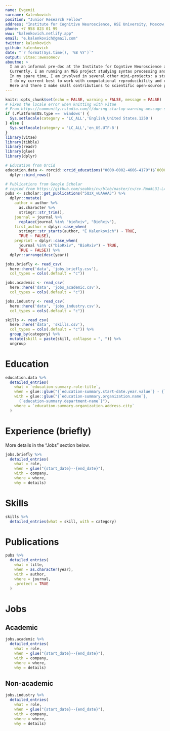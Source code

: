 ```yaml
---
name: Evgenii
surname: Kalenkovich
position: "Junior Research Fellow"
address: "Institute for Cognitive Neuroscience, HSE University, Moscow, Russia"
phone: +7 958 823 01 99
www: "kalenkovich.netlify.app"
email: "e.kalenkovich@gmail.com"
twitter: kalenkovich
github: kalenkovich
date: "`r format(Sys.time(), '%B %Y')`"
output: vitae::awesomecv
aboutme: >
  I am an informal pre-doc at the Institute for Cogntive Neuroscience at HSE University.
  Currently, I am running an MEG project studying syntax processing and a mousetracking project studying processing of negated sentences.
  In my spare time, I am involved in several other mini-projects: a study on the role of phonemes in speech perception, development of a Python package to analyze frequency-tagging data, unsupervised classification of MEG data from the BIOMAG 2021 competition.
  I do my current best to work with computational reproducibility and open science practices in mind.
  Here and there I make small contributions to scientific open-source projects.
---
```


```r
knitr::opts_chunk$set(echo = FALSE, warning = FALSE, message = FALSE)
# Fixes the locale error when knitting with vitae
# From https://community.rstudio.com/t/during-startup-warning-message-setting-lc-ctype-failed-on-windows/21451/3
if (.Platform$OS.type == 'windows') {
  Sys.setlocale(category = 'LC_ALL','English_United States.1250')
} else {
  Sys.setlocale(category = 'LC_ALL','en_US.UTF-8')
}
library(vitae)
library(tibble)
library(readr)
library(glue)
library(dplyr)
```

```r
# Education from Orcid
education.data <- rorcid::orcid_educations("0000-0002-4606-4179")$`0000-0002-4606-4179`$`affiliation-group`$summaries %>%
  dplyr::bind_rows()

# Publications from Google Scholar
# copied from https://github.com/seabbs/cv/blob/master/cv/cv.Rmd#L31-L41
pubs <- scholar::get_publications("5QzX_vUAAAAJ") %>% 
  dplyr::mutate(
    author = author %>% 
      as.character %>% 
      stringr::str_trim(),
    journal = journal %>% 
      replace(journal %in% "bioRxiv", "BioRxiv"), 
    first_author = dplyr::case_when(
      stringr::str_starts(author, "E Kalenkovich") ~ TRUE,
      TRUE ~ FALSE),
    preprint = dplyr::case_when(
      journal %in% c("bioRxiv", "BioRxiv") ~ TRUE,
      TRUE ~ FALSE)) %>% 
  dplyr::arrange(desc(year))

jobs.briefly <- read_csv(
  here::here('data', 'jobs_briefly.csv'),
  col_types = cols(.default = "c"))

jobs.academic <- read_csv(
  here::here('data', 'jobs_academic.csv'),
  col_types = cols(.default = "c"))

jobs.industry <- read_csv(
  here::here('data', 'jobs_industry.csv'),
  col_types = cols(.default = "c"))

skills <- read_csv(
  here::here('data', 'skills.csv'),
  col_types = cols(.default = "c")) %>% 
  group_by(category) %>%
  mutate(skill = paste(skill, collapse = ", ")) %>% 
  ungroup
```

# Education

```r
education.data %>%
  detailed_entries(
    what = `education-summary.role-title`,
    when = glue::glue("{`education-summary.start-date.year.value`} - {`education-summary.end-date.year.value`}"),
    with = glue::glue("{`education-summary.organization.name`}, 
      {`education-summary.department-name`}"),
    where = `education-summary.organization.address.city`
  )
```

# Experience (briefly)

More details in the "Jobs" section below.

```r
jobs.briefly %>% 
  detailed_entries(
    what = role,
    when = glue("{start_date}--{end_date}"),
    with = company,
    where = where,
    why = details)
```

# Skills

```r
skills %>% 
  detailed_entries(what = skill, with = category)
```

\pagebreak

# Publications

```r
pubs %>% 
  detailed_entries(
    what = title,
    when = as.character(year),
    with = author,
    where = journal, 
    .protect = TRUE
  )
```
# Jobs

## Academic

```r
jobs.academic %>% 
  detailed_entries(
    what = role,
    when = glue("{start_date}--{end_date}"),
    with = company,
    where = where,
    why = details)
```
## Non-academic

```r
jobs.industry %>% 
  detailed_entries(
    what = role,
    when = glue("{start_date}--{end_date}"),
    with = company,
    where = where,
    why = details)
```
